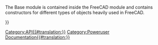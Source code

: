 <languages/>
{{VeryImportantMessage|(October 2019) Do not edit this page. The information is incomplete and outdated. For the latest API, see the [https://www.freecadweb.org/api autogenerated API documentation], or generate the documentation yourself, see [[Source documentation|Source documentation]].}}

The Base module is contained inside the FreeCAD module and contains constructors for different types of objects heavily used in FreeCAD. 

{{APIClass b|BoundBox|[Xmin,Ymin,Zmin,Xmax,Ymax,Zmax]}}
{{APIClass b|BoundBox|Tuple, Tuple}}
{{APIClass|BoundBox|Vector, Vector|
Creates a bounding box.
A bounding box is an orthographic cube which is a way to describe outer boundaries. You get a bounding box from a lot of 3D types. It is often used to check if a 3D entity lies in the range of another object. Checking for bounding interference first can save a lot of computing time!}}

{{APIClass|Matrix| |Creates a 4x4 [[Matrix_API|Matrix]], that can be used to apply transformations to objects.}}

{{APIClass b|Vector| }}
{{APIClass|Vector|x, y, z|Creates a FreeCAD 3D [[Vector_API|Vector]], representing a 3D point or a direction.}}

{{APIClass|Placement| |Creates a [[Placement_API|Placement]].}}

{{Userdocnavi{{#translation:}}}}
[[Category:API{{#translation:}}]]
[[Category:Poweruser Documentation{{#translation:}}]]
{{clear}}